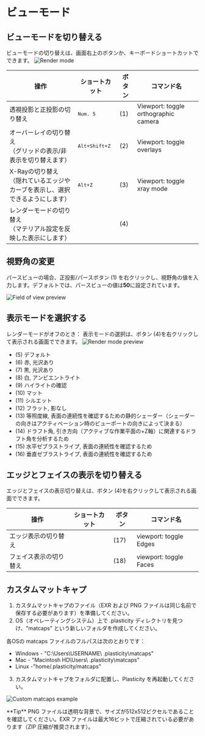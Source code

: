 
# ビューモード

## ビューモードを切り替える

ビューモードの切り替えは、画面右上のボタンか、キーボードショートカットでできます。
![Render mode](/img/render-mode.png)

| 操作                                                                             | ショートカット             | ボタン | コマンド名                           |
| -------------------------------------------------------------------------------- | -------------------------- | ------ | ------------------------------------ |
| 透視投影と正投影の切り替え                                                       | <kbd>Num. 5</kbd>          | (1)    | Viewport: toggle orthographic camera |
| オーバーレイの切り替え<br/>（グリッドの表示/非表示を切り替えます）               | <kbd>Alt+Shift+Z</kbd> | (2)    | Viewport: toggle overlays            |
| X-Rayの切り替え<br/>（隠れているエッジやカーブを表示し、選択できるようにします） | <kbd>Alt+Z</kbd>         | (3)    | Viewport: toggle xray mode           |
| レンダーモードの切り替え<br/>（マテリアル設定を反映した表示にします）            |                            | (4)    |                                      |

## 視野角の変更 

パースビューの場合、正投影/パースボタン (1) を右クリックし、視野角の値を入力します。デフォルトでは、パースビューの値は**50**に設定されています。 

![Field of view preview](/img/field-of-view.png)

## 表示モードを選択する

レンダーモードがオフのとき： 表示モードの選択は、ボタン (4)を右クリックして表示される画面でできます。
![Render mode preview](/img/render-mode-preview.png)


- (5) デフォルト
- (6) 赤, 光沢あり
- (7) 黒, 光沢あり
- (8) 白, アンビエントライト
- (9) ハイライトの確認
- (10) マット
- (11) シルエット
- (12) フラット, 影なし
- (13) 等照度線, 表面の連続性を確認するための静的シェーダー（シェーダーの向きはアクティベーション時のビューポートの向きによって決まる）
- (14) ドラフト角, 引き方向（アクティブな作業平面の+Z軸）に関連するドラフト角を分析するため
- (15) 水平ゼブラストライプ, 表面の連続性を確認するため
- (16) 垂直ゼブラストライプ, 表面の連続性を確認するため

## エッジとフェイスの表示を切り替える

エッジとフェイスの表示切り替えは、ボタン (4)を右クリックして表示される画面でできます。

| 操作                   | ショートカット | ボタン | コマンド名             |
| ---------------------- | -------------- | ------ | ---------------------- |
| エッジ表示の切り替え   |                | (17)   | viewport: toggle Edges |
| フェイス表示の切り替え |                | (18)   | viewport: toggle Faces |

## カスタムマットキャプ

1. カスタムマットキャプのファイル（EXR および PNG ファイルは同じ名前で保存する必要があります）を準備してください。
2. OS（オペレーティングシステム）上で .plasticity ディレクトリを見つけ、"matcaps" という新しいフォルダを作成してください。

各OSの matcaps ファイルのフルパスは次のとおりです：

- Windows - "C:\Users\USERNAME\ .plasticity\matcaps"
- Mac - "Macintosh HD\Users\ .plasticity\matcaps"
- Linux -"home/.plasticity/matcaps"

3. カスタムマットキャプをフォルダに配置し、Plasticity を再起動してください。

![Custom matcaps example](/img/custom-matcaps-example-ja.png)

<Callout type="info" emoji="💡">
**Tip**
   PNG ファイルは透明な背景で、サイズが512x512ピクセルであることを確認してください。EXR ファイルは最大16ビットで圧縮されている必要があります（ZIP 圧縮が推奨されます）。 
</Callout>